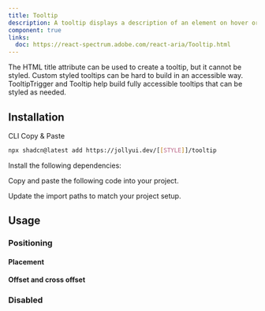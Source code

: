 ```yaml
---
title: Tooltip
description: A tooltip displays a description of an element on hover or focus.
component: true
links:
  doc: https://react-spectrum.adobe.com/react-aria/Tooltip.html
---
```


The HTML title attribute can be used to create a tooltip, but it cannot be styled. Custom styled tooltips can be hard to build in an accessible way. TooltipTrigger and Tooltip help build fully accessible tooltips that can be styled as needed.

<ComponentPreview name="tooltip-demo" />

## Installation

<Tabs defaultValue="cli">

<TabsList>
  <TabsTrigger value="cli">CLI</TabsTrigger>
  <TabsTrigger value="manual">Copy & Paste</TabsTrigger>
</TabsList>

<TabsContent value="cli">

```bash
npx shadcn@latest add https://jollyui.dev/[[STYLE]]/tooltip
```

</TabsContent>

<TabsContent value="manual">

<Steps>

<Step>Install the following dependencies:</Step>

<Step>Copy and paste the following code into your project.</Step>

<ComponentSource name="tooltip" />

<Step>Update the import paths to match your project setup.</Step>

</Steps>

</TabsContent>

</Tabs>

## Usage

### Positioning

#### Placement

<ComponentPreview name="tooltip-position" />

#### Offset and cross offset

<ComponentPreview name="tooltip-offset" />

<ComponentPreview name="tooltip-cross-offset" />

### Disabled

<ComponentPreview name="tooltip-disabled" />
